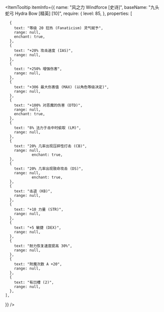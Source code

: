 
<ItemTooltip
  itemInfo={{
    name: "风之力 Windforce [史诗]",
    baseName: "九头蛇弓 Hydra Bow [精英] [10]",
    require: {
      level: 85,
    },
    properties: [

      {
        text: "等级 20 狂热 (Fanaticism) 灵气赋予",
        range: null,
        enchant: true,
      },
      {
        text: "+20% 攻击速度 (IAS)",
        range: null,
      },
      {
        text: "+250% 增强伤害",
        range: null,
      },
      {
        text: "+306 最大伤害值 (MAX) (以角色等级决定)",
        range: null,
      },
      {
        text: "+100% 对恶魔的伤害 (DTD)",
        range: null,
        enchant: true,
      },
      {
        text: "8% 法力于击中时偷取 (LM)",
        range: null,
      },
      {
        text: "20% 几率出现压碎性打击 (CB)",
        range: null,
                enchant: true,
      },
      {
        text: "20% 几率出现致命攻击 (DS)",
        range: null,
                enchant: true,
      },
      {
        text: "击退 (KB)",
        range: null,
      },
      {
        text: "+10 力量 (STR)",
        range: null,
      },
      {
        text: "+5 敏捷 (DEX)",
        range: null,
      },
      {
        text: "耐力恢复速度提高 30%",
        range: null,
      },
      {
        text: "附魔次数 A +20",
        range: null,
      },
      {
        text: "有凹槽 (2)",
        range: null,
      },
    ],

}}
/>
